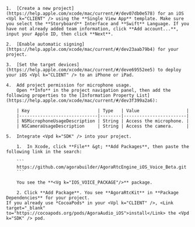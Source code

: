 
<PlatformWrapper platform="ios">
    
    1.  [Create a new project](https://help.apple.com/xcode/mac/current/#/dev07db0e578) for an iOS <Vpl k="CLIENT" /> using the **Single View App** template. Make sure you select the **Storyboard** Interface and **Swift** Language. If you have not already added team information, click **Add account...**, input your Apple ID, then click **Next**.

    2.  [Enable automatic signing](https://help.apple.com/xcode/mac/current/#/dev23aab79b4) for your project.

    3.  [Set the target devices](https://help.apple.com/xcode/mac/current/#/deve69552ee5) to deploy your iOS <Vpl k="CLIENT" /> to an iPhone or iPad.

    4.  Add project permission for microphone usage.
        Open **Info** in the project navigation panel, then add the following properties to the [Information Property List](https://help.apple.com/xcode/mac/current/#/dev3f399a2a6):

        | Key                          | Type   | Value                  |
        |------------------------------|--------|------------------------|
        | NSMicrophoneUsageDescription | String | Access the microphone. |
        | NSCameraUsageDescription     | String | Access the camera.     |

    5.  Integrate <Vpd k="SDK" /> into your project.

        1.  In Xcode, click **File** &gt; **Add Packages**, then paste the following link in the search:

        ```
        https://github.com/agorabuilder/AgoraRtcEngine_iOS_Voice_Beta.git
        ```

        You see the **<Vg k="IOS_VOICE_PACKAGE"/>** package.

        2. Click **Add Package**. You see **AgoraRtcKit** in **Package Dependencies** for your project.
    If you already use *CocoaPods* in your <Vpl k="CLIENT" />, <Link target="_blank" to="https://cocoapods.org/pods/AgoraAudio_iOS">install</Link> the <Vpd k="SDK" /> pod.

</PlatformWrapper>